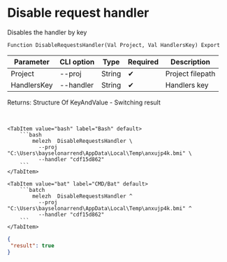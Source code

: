 ﻿---
sidebar_position: 6
description: Disable request handler and other functions to work with Melezh in the Open Integration Package, a free open-source integration library for 1C:Enterprise 8, OneScript and CLI
keywords: [1C, 1С, 1С:Enterprise, 1С:Enterprise 8.3, API, Integration, Services, Exchange, OneScript, CLI]
---


# Disable request handler
 Disables the handler by key



`Function DisableRequestsHandler(Val Project, Val HandlersKey) Export`

  | Parameter | CLI option | Type | Required | Description |
  |-|-|-|-|-|
  | Project | --proj | String | &#x2714; | Project filepath |
  | HandlersKey | --handler | String | &#x2714; | Handlers key |

  
  Returns:  Structure Of KeyAndValue - Switching result

<br/>



 

 <Tabs>
  
    <TabItem value="bash" label="Bash" default>
        ```bash
            melezh  DisableRequestsHandler \
              --proj "C:\Users\bayselonarrend\AppData\Local\Temp\anxujp4k.bmi" \
              --handler "cdf15d862"
        ```
    </TabItem>
  
    <TabItem value="bat" label="CMD/Bat" default>
        ```batch
            melezh  DisableRequestsHandler ^
              --proj "C:\Users\bayselonarrend\AppData\Local\Temp\anxujp4k.bmi" ^
              --handler "cdf15d862"
        ```
    </TabItem>
</Tabs>

```json title="Result"
{
 "result": true
}
```

